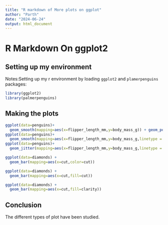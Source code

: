 ---
title: "R markdown of More plots on ggplot"
author: "Parth"
date: "2024-06-24"
output: html_document
---
# R Markdown On ggplot2

## Setting up my environment
Notes:Setting up my r environment by loading `ggplot2` and `plamerpenguins` 
packages:
```{r}
library(ggplot2)
library(palmerpenguins)
```

## Making the plots
```{r}
ggplot(data=penguins)+
  geom_smooth(mapping=aes(x=flipper_length_mm,y=body_mass_g)) + geom_point(mapping=aes(x=flipper_length_mm,y=body_mass_g))
ggplot(data=penguins)+
  geom_smooth(mapping=aes(x=flipper_length_mm,y=body_mass_g,linetype = species))
ggplot(data=penguins)+
  geom_jitter(mapping=aes(x=flipper_length_mm,y=body_mass_g,linetype = species))

ggplot(data=diamonds) +
  geom_bar(mapping=aes(x=cut,color=cut))

ggplot(data=diamonds) +
  geom_bar(mapping=aes(x=cut,fill=cut))

ggplot(data=diamonds) +
  geom_bar(mapping=aes(x=cut,fill=clarity))
```

## Conclusion
The different types of plot have been studied.
